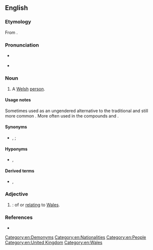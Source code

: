 ==English==

===Etymology===
From {{suffix|en|Wales|ian}}.

===Pronunciation===
* {{a|GA}} {{IPA|en|/ˈweɪljən/|/ˈweɪliən/}}
* {{a|RP}} {{IPA|en|/ˈwei.li.ən/}}

===Noun===
{{en-noun|Welsh|s}}

# {{lb|en|uncommon}} A [[Welsh]] [[person]].

====Usage notes====
Sometimes used as an ungendered alternative to the traditional and still more common {{m|en|Welshman}}. More often used in the compounds {{m|en|North Walian|North}} and {{m|en|South Walian}}.

====Synonyms====
* {{l|en|Welshy}}, {{l|en|Welshie}} {{q|informal, sometimes derogatory}}; {{l|en|Briton}} {{q|obsolete}}

====Hyponyms====
* {{l|en|Welshman}}, {{l|en|Welshwoman}}

====Derived terms====
* {{l|en|North Walian}}, {{l|en|South Walian}}

===Adjective===
{{en-adj}}

# {{lb|en|uncommon}} {{synonym of|en|Welsh}}: of or [[relating]] to [[Wales]].

===References===
* {{R:OED Online|Walian|n|225237|2021}}

[[Category:en:Demonyms]][[Category:en:Nationalities]][[Category:en:People]][[Category:en:United Kingdom]][[Category:en:Wales]]